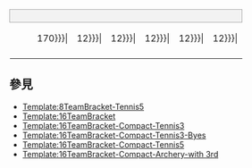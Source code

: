 {| border=0 cellpadding=0 cellspacing=0 style="font-size: 90%; margin:1em 2em 1em 1em;"
| colspan="8" style="text-align:center;border:1px solid #aaa;background-color:#f2f2f2;" |{{{RD1|首圈}}}
| colspan=2 | &nbsp;
| colspan="8" style="text-align:center;border:1px solid #aaa;background-color:#f2f2f2;" |{{{RD2|八強賽}}}
| colspan=2 | &nbsp;
| colspan="8" style="text-align:center;border:1px solid #aaa;background-color:#f2f2f2;" |{{{RD3|準決賽}}}
| colspan=2 | &nbsp;
| colspan="8" style="text-align:center;border:1px solid #aaa;background-color:#f2f2f2;" |{{{RD4|決賽}}}
|-
| width=25 height=7|
| width={{{team-width|170}}}|
| width={{{score-width|12}}}|
| width={{{score-width|12}}}|
| width={{{score-width|12}}}|
| width={{{score-width|12}}}|
| width={{{score-width|12}}}|
| width={{{score-width|12}}}|
| width=5|
| width=5|
| width=25 height=7|
| width={{{team-width|150}}}|
| width={{{score-width|12}}}|
| width={{{score-width|12}}}|
| width={{{score-width|12}}}|
| width={{{score-width|12}}}|
| width={{{score-width|12}}}|
| width={{{score-width|12}}}|
| width=5|
| width=5|
| width=25 height=7|
| width={{{team-width|150}}}|
| width={{{score-width|12}}}|
| width={{{score-width|12}}}|
| width={{{score-width|12}}}|
| width={{{score-width|12}}}|
| width={{{score-width|12}}}|
| width={{{score-width|12}}}|
| width=5|
| width=5|
| width=25 height=7|
| width={{{team-width|150}}}|
| width={{{score-width|12}}}|
| width={{{score-width|12}}}|
| width={{{score-width|12}}}|
| width={{{score-width|12}}}|
| width={{{score-width|12}}}|
| width={{{score-width|12}}}|
<tr>
{{#if:{{{RD1-team01|}}}|
<td style="text-align:center;background-color:#f2f2f2;border-width:1px 1px 0px 1px; border-style:solid; border-color:#aaa #aaa #aaa #aaa;"> <font color="#000000">{{{RD1-seed01|&nbsp;}}}</font></td>
<td style="border-width:1px 0px 0px 1px; border-style:solid; border-color:#aaa #aaa #aaa #aaa;background-color:#f9f9f9;" > &nbsp;{{{RD1-team01|&nbsp;}}}</td>
<td style="text-align:center;border-width: 1px 1px 0px 1px; border-style:solid; border-color:#aaa #aaa #aaa #aaa;background-color:#f9f9f9;" >{{{RD1-score01-1|&nbsp;}}}</td>
<td style="text-align:center;border-width: 1px 1px 0px 0px; border-style:solid; border-color:#aaa #aaa #aaa #aaa;background-color:#f9f9f9;" >{{{RD1-score01-2|&nbsp;}}}</td>
<td style="text-align:center;border-width: 1px 1px 0px 0px; border-style:solid; border-color:#aaa #aaa #aaa #aaa;background-color:#f9f9f9;" >{{{RD1-score01-3|&nbsp;}}}</td>
<td style="text-align:center;border-width: 1px 1px 0px 0px; border-style:solid; border-color:#aaa #aaa #aaa #aaa;background-color:#f9f9f9;" >{{{RD1-score01-4|&nbsp;}}}</td>
<td style="text-align:center;border-width: 1px 1px 0px 0px; border-style:solid; border-color:#aaa #aaa #aaa #aaa;background-color:#f9f9f9;" >{{{RD1-score01-5|&nbsp;}}}</td>
<td style="text-align:center;border-width: 1px 1px 0px 0px; border-style:solid; border-color:#aaa #aaa #aaa #aaa;background-color:#f9f9f9;" >{{{RD1-score01-6|&nbsp;}}}</td>
<td style="border-width:0 0 2px 0; border-style:solid;border-color:black;">&nbsp;</td>
|
<td colspan=9>&nbsp;</td>
}}
</tr>
<tr>
{{#if:{{{RD1-team02|}}}|
<td style="text-align:center;background-color:#f2f2f2;border-width:1px; border-style:solid; border-color:#aaa #aaa #aaa #aaa;"> <font color="#000000">{{{RD1-seed02|&nbsp;}}}</font></td>
<td style="border-width:1px 0px 1px 1px; border-style:solid; border-color:#aaa #aaa #aaa #aaa;background-color:#f9f9f9;" > &nbsp;{{{RD1-team02|&nbsp;}}}</td>
<td style="text-align:center;border-width: 1px 1px 1px 1px; border-style:solid; border-color:#aaa #aaa #aaa #aaa;background-color:#f9f9f9;" >{{{RD1-score02-1|&nbsp;}}}</td>
<td style="text-align:center;border-width: 1px 1px 1px 0px; border-style:solid; border-color:#aaa #aaa #aaa #aaa;background-color:#f9f9f9;" >{{{RD1-score02-2|&nbsp;}}}</td>
<td style="text-align:center;border-width: 1px 1px 1px 0px; border-style:solid; border-color:#aaa #aaa #aaa #aaa;background-color:#f9f9f9;" >{{{RD1-score02-3|&nbsp;}}}</td>
<td style="text-align:center;border-width: 1px 1px 1px 0px; border-style:solid; border-color:#aaa #aaa #aaa #aaa;background-color:#f9f9f9;" >{{{RD1-score02-4|&nbsp;}}}</td>
<td style="text-align:center;border-width: 1px 1px 1px 0px; border-style:solid; border-color:#aaa #aaa #aaa #aaa;background-color:#f9f9f9;" >{{{RD1-score02-5|&nbsp;}}}</td>
<td style="text-align:center;border-width: 1px 1px 1px 0px; border-style:solid; border-color:#aaa #aaa #aaa #aaa;background-color:#f9f9f9;" >{{{RD1-score02-6|&nbsp;}}}</td>
<td style="border-width:2px 2px 0 0; border-style:solid;border-color:black;">&nbsp;</td>
|
<td colspan=9>&nbsp;</td>
}}
{{#if:{{{RD1-team01|}}}|<td style="border-width:0 0 2px 0; border-style:solid;border-color:black;">&nbsp;</td>|<td>&nbsp;</td>}}
<td style="text-align:center;background-color:#f2f2f2;border:1px solid #aaa;"> <font color="#000000">{{{RD2-seed01|&nbsp;}}}</font></td>
<td style="border-width:1px 0px 0px 1px; border-style:solid; border-color:#aaa #aaa #aaa #aaa;background-color:#f9f9f9;" > &nbsp;{{{RD2-team01|&nbsp;}}}</td>
<td style="text-align:center;border-width: 1px 1px 0px 1px; border-style:solid; border-color:#aaa #aaa #aaa #aaa;background-color:#f9f9f9;" >{{{RD2-score01-1|&nbsp;}}}</td>
<td style="text-align:center;border-width: 1px 1px 0px 0px; border-style:solid; border-color:#aaa #aaa #aaa #aaa;background-color:#f9f9f9;" >{{{RD2-score01-2|&nbsp;}}}</td>
<td style="text-align:center;border-width: 1px 1px 0px 0px; border-style:solid; border-color:#aaa #aaa #aaa #aaa;background-color:#f9f9f9;" >{{{RD2-score01-3|&nbsp;}}}</td>
<td style="text-align:center;border-width: 1px 1px 0px 0px; border-style:solid; border-color:#aaa #aaa #aaa #aaa;background-color:#f9f9f9;" >{{{RD2-score01-4|&nbsp;}}}</td>
<td style="text-align:center;border-width: 1px 1px 0px 0px; border-style:solid; border-color:#aaa #aaa #aaa #aaa;background-color:#f9f9f9;" >{{{RD2-score01-5|&nbsp;}}}</td>
<td style="text-align:center;border-width: 1px 1px 0px 0px; border-style:solid; border-color:#aaa #aaa #aaa #aaa;background-color:#f9f9f9;" >{{{RD2-score01-6|&nbsp;}}}</td>
<td style="border-width:0 0 2px 0; border-style:solid;border-color:black;">&nbsp;</td>
</tr>
<tr>
{{#if:{{{RD1-team03|}}}|
<td style="text-align:center;background-color:#f2f2f2;border-width:1px 1px 0px 1px; border-style:solid; border-color:#aaa #aaa #aaa #aaa;"> <font color="#000000">{{{RD1-seed03|&nbsp;}}}</font></td>
<td style="border-width:1px 0px 0px 1px; border-style:solid; border-color:#aaa #aaa #aaa #aaa;background-color:#f9f9f9;" > &nbsp;{{{RD1-team03|&nbsp;}}}</td>
<td style="text-align:center;border-width: 1px 1px 0px 1px; border-style:solid; border-color:#aaa #aaa #aaa #aaa;background-color:#f9f9f9;" >{{{RD1-score03-1|&nbsp;}}}</td>
<td style="text-align:center;border-width: 1px 1px 0px 0px; border-style:solid; border-color:#aaa #aaa #aaa #aaa;background-color:#f9f9f9;" >{{{RD1-score03-2|&nbsp;}}}</td>
<td style="text-align:center;border-width: 1px 1px 0px 0px; border-style:solid; border-color:#aaa #aaa #aaa #aaa;background-color:#f9f9f9;" >{{{RD1-score03-3|&nbsp;}}}</td>
<td style="text-align:center;border-width: 1px 1px 0px 0px; border-style:solid; border-color:#aaa #aaa #aaa #aaa;background-color:#f9f9f9;" >{{{RD1-score03-4|&nbsp;}}}</td>
<td style="text-align:center;border-width: 1px 1px 0px 0px; border-style:solid; border-color:#aaa #aaa #aaa #aaa;background-color:#f9f9f9;" >{{{RD1-score03-5|&nbsp;}}}</td>
<td style="text-align:center;border-width: 1px 1px 0px 0px; border-style:solid; border-color:#aaa #aaa #aaa #aaa;background-color:#f9f9f9;" >{{{RD1-score03-6|&nbsp;}}}</td>
<td style="border-width:0 2px 2px 0; border-style:solid;border-color:black;">&nbsp;</td>
|
<td colspan=9>&nbsp;</td>
}}
{{#if:{{{RD1-team03|}}}|<td style="border-width:2px 0 0 0; border-style:solid;border-color:black;">&nbsp;</td>|<td>&nbsp;</td>}}
<td style="text-align:center;background-color:#f2f2f2;border:1px solid #aaa;"> <font color="#000000">{{{RD2-seed02|&nbsp;}}}</font></td>
<td style="border-width:1px 0px 1px 1px; border-style:solid; border-color:#aaa #aaa #aaa #aaa;background-color:#f9f9f9;" > &nbsp;{{{RD2-team02|&nbsp;}}}</td>
<td style="text-align:center;border-width: 1px 1px 1px 1px; border-style:solid; border-color:#aaa #aaa #aaa #aaa;background-color:#f9f9f9;" >{{{RD2-score02-1|&nbsp;}}}</td>
<td style="text-align:center;border-width: 1px 1px 1px 0px; border-style:solid; border-color:#aaa #aaa #aaa #aaa;background-color:#f9f9f9;" >{{{RD2-score02-2|&nbsp;}}}</td>
<td style="text-align:center;border-width: 1px 1px 1px 0px; border-style:solid; border-color:#aaa #aaa #aaa #aaa;background-color:#f9f9f9;" >{{{RD2-score02-3|&nbsp;}}}</td>
<td style="text-align:center;border-width: 1px 1px 1px 0px; border-style:solid; border-color:#aaa #aaa #aaa #aaa;background-color:#f9f9f9;" >{{{RD2-score02-4|&nbsp;}}}</td>
<td style="text-align:center;border-width: 1px 1px 1px 0px; border-style:solid; border-color:#aaa #aaa #aaa #aaa;background-color:#f9f9f9;" >{{{RD2-score02-5|&nbsp;}}}</td>
<td style="text-align:center;border-width: 1px 1px 1px 0px; border-style:solid; border-color:#aaa #aaa #aaa #aaa;background-color:#f9f9f9;" >{{{RD2-score02-6|&nbsp;}}}</td>
<td rowspan="4" style="border-width:2px 2px 2px 0; border-style:solid;border-color:black;">&nbsp;</td>
</tr>
<tr>
{{#if:{{{RD1-team04|}}}|
<td style="text-align:center;background-color:#f2f2f2;border-width:1px; border-style:solid; border-color:#aaa #aaa #aaa #aaa;"> <font color="#000000">{{{RD1-seed04|&nbsp;}}}</font></td>
<td style="border-width:1px 0px 1px 1px; border-style:solid; border-color:#aaa #aaa #aaa #aaa;background-color:#f9f9f9;" > &nbsp;{{{RD1-team04|&nbsp;}}}</td>
<td style="text-align:center;border-width: 1px 1px 1px 1px; border-style:solid; border-color:#aaa #aaa #aaa #aaa;background-color:#f9f9f9;" >{{{RD1-score04-1|&nbsp;}}}</td>
<td style="text-align:center;border-width: 1px 1px 1px 0px; border-style:solid; border-color:#aaa #aaa #aaa #aaa;background-color:#f9f9f9;" >{{{RD1-score04-2|&nbsp;}}}</td>
<td style="text-align:center;border-width: 1px 1px 1px 0px; border-style:solid; border-color:#aaa #aaa #aaa #aaa;background-color:#f9f9f9;" >{{{RD1-score04-3|&nbsp;}}}</td>
<td style="text-align:center;border-width: 1px 1px 1px 0px; border-style:solid; border-color:#aaa #aaa #aaa #aaa;background-color:#f9f9f9;" >{{{RD1-score04-4|&nbsp;}}}</td>
<td style="text-align:center;border-width: 1px 1px 1px 0px; border-style:solid; border-color:#aaa #aaa #aaa #aaa;background-color:#f9f9f9;" >{{{RD1-score04-5|&nbsp;}}}</td>
<td style="text-align:center;border-width: 1px 1px 1px 0px; border-style:solid; border-color:#aaa #aaa #aaa #aaa;background-color:#f9f9f9;" >{{{RD1-score04-6|&nbsp;}}}</td>
<td style="border-width:2px 0 0 0; border-style:solid;border-color:black;">&nbsp;</td>
|
<td colspan=9>&nbsp;</td>
}}
<td colspan=10>&nbsp;</td>
<td style="border-width:0 0 2px 0; border-style:solid;border-color:black;">&nbsp;</td>
<td style="text-align:center;background-color:#f2f2f2;border:1px solid #aaa;"> <font color="#000000">{{{RD3-seed01|&nbsp;}}}</font></td>
<td style="border-width:1px 0px 0px 1px; border-style:solid; border-color:#aaa #aaa #aaa #aaa;background-color:#f9f9f9;" > &nbsp;{{{RD3-team01|&nbsp;}}}</td>

<td style="text-align:center;border-width: 1px 1px 0px 1px; border-style:solid; border-color:#aaa #aaa #aaa #aaa;background-color:#f9f9f9;" >{{{RD3-score01-1|&nbsp;}}}</td>
<td style="text-align:center;border-width: 1px 1px 0px 0px; border-style:solid; border-color:#aaa #aaa #aaa #aaa;background-color:#f9f9f9;" >{{{RD3-score01-2|&nbsp;}}}</td>
<td style="text-align:center;border-width: 1px 1px 0px 0px; border-style:solid; border-color:#aaa #aaa #aaa #aaa;background-color:#f9f9f9;" >{{{RD3-score01-3|&nbsp;}}}</td>
<td style="text-align:center;border-width: 1px 1px 0px 0px; border-style:solid; border-color:#aaa #aaa #aaa #aaa;background-color:#f9f9f9;" >{{{RD3-score01-4|&nbsp;}}}</td>
<td style="text-align:center;border-width: 1px 1px 0px 0px; border-style:solid; border-color:#aaa #aaa #aaa #aaa;background-color:#f9f9f9;" >{{{RD3-score01-5|&nbsp;}}}</td>
<td style="text-align:center;border-width: 1px 1px 0px 0px; border-style:solid; border-color:#aaa #aaa #aaa #aaa;background-color:#f9f9f9;" >{{{RD3-score01-6|&nbsp;}}}</td>
<td style="border-width:0 0 2px 0; border-style:solid;border-color:black;">&nbsp;</td>
</tr>
<tr>
{{#if:{{{RD1-team05|}}}|
<td style="text-align:center;background-color:#f2f2f2;border-width:1px 1px 0px 1px; border-style:solid; border-color:#aaa #aaa #aaa #aaa;"> <font color="#000000">{{{RD1-seed05|&nbsp;}}}</font></td>
<td style="border-width:1px 0px 0px 1px; border-style:solid; border-color:#aaa #aaa #aaa #aaa;background-color:#f9f9f9;" > &nbsp;{{{RD1-team05|&nbsp;}}}</td>
<td style="text-align:center;border-width: 1px 1px 0px 1px; border-style:solid; border-color:#aaa #aaa #aaa #aaa;background-color:#f9f9f9;" >{{{RD1-score05-1|&nbsp;}}}</td>
<td style="text-align:center;border-width: 1px 1px 0px 0px; border-style:solid; border-color:#aaa #aaa #aaa #aaa;background-color:#f9f9f9;" >{{{RD1-score05-2|&nbsp;}}}</td>
<td style="text-align:center;border-width: 1px 1px 0px 0px; border-style:solid; border-color:#aaa #aaa #aaa #aaa;background-color:#f9f9f9;" >{{{RD1-score05-3|&nbsp;}}}</td>
<td style="text-align:center;border-width: 1px 1px 0px 0px; border-style:solid; border-color:#aaa #aaa #aaa #aaa;background-color:#f9f9f9;" >{{{RD1-score05-4|&nbsp;}}}</td>
<td style="text-align:center;border-width: 1px 1px 0px 0px; border-style:solid; border-color:#aaa #aaa #aaa #aaa;background-color:#f9f9f9;" >{{{RD1-score05-5|&nbsp;}}}</td>
<td style="text-align:center;border-width: 1px 1px 0px 0px; border-style:solid; border-color:#aaa #aaa #aaa #aaa;background-color:#f9f9f9;" >{{{RD1-score05-6|&nbsp;}}}</td>
<td style="border-width:0 0 2px 0; border-style:solid;border-color:black;">&nbsp;</td>
|
<td colspan=9>&nbsp;</td>
}}
<td colspan=10>&nbsp;</td>
<td style="border-width:2px 0 0 0; border-style:solid;border-color:black;">&nbsp;</td>
<td style="text-align:center;background-color:#f2f2f2;border:1px solid #aaa;"> <font color="#000000">{{{RD3-seed02|&nbsp;}}}</font></td>
<td style="border-width:1px 0px 1px 1px; border-style:solid; border-color:#aaa #aaa #aaa #aaa;background-color:#f9f9f9;" > &nbsp;{{{RD3-team02|&nbsp;}}}</td>
<td style="text-align:center;border-width: 1px 1px 1px 1px; border-style:solid; border-color:#aaa #aaa #aaa #aaa;background-color:#f9f9f9;" >{{{RD3-score02-1|&nbsp;}}}</td>
<td style="text-align:center;border-width: 1px 1px 1px 0px; border-style:solid; border-color:#aaa #aaa #aaa #aaa;background-color:#f9f9f9;" >{{{RD3-score02-2|&nbsp;}}}</td>
<td style="text-align:center;border-width: 1px 1px 1px 0px; border-style:solid; border-color:#aaa #aaa #aaa #aaa;background-color:#f9f9f9;" >{{{RD3-score02-3|&nbsp;}}}</td>
<td style="text-align:center;border-width: 1px 1px 1px 0px; border-style:solid; border-color:#aaa #aaa #aaa #aaa;background-color:#f9f9f9;" >{{{RD3-score02-4|&nbsp;}}}</td>
<td style="text-align:center;border-width: 1px 1px 1px 0px; border-style:solid; border-color:#aaa #aaa #aaa #aaa;background-color:#f9f9f9;" >{{{RD3-score02-5|&nbsp;}}}</td>
<td style="text-align:center;border-width: 1px 1px 1px 0px; border-style:solid; border-color:#aaa #aaa #aaa #aaa;background-color:#f9f9f9;" >{{{RD3-score02-6|&nbsp;}}}</td>
<td rowspan="8" style="border-width:2px 2px 2px 0; border-style:solid;border-color:black;">&nbsp;</td>
</tr>
<tr>
{{#if:{{{RD1-team06|}}}|
<td style="text-align:center;background-color:#f2f2f2;border-width:1px; border-style:solid; border-color:#aaa #aaa #aaa #aaa;"> <font color="#000000">{{{RD1-seed06|&nbsp;}}}</font></td>
<td style="border-width:1px 0px 1px 1px; border-style:solid; border-color:#aaa #aaa #aaa #aaa;background-color:#f9f9f9;" > &nbsp;{{{RD1-team06|&nbsp;}}}</td>
<td style="text-align:center;border-width: 1px 1px 1px 1px; border-style:solid; border-color:#aaa #aaa #aaa #aaa;background-color:#f9f9f9;" >{{{RD1-score06-1|&nbsp;}}}</td>
<td style="text-align:center;border-width: 1px 1px 1px 0px; border-style:solid; border-color:#aaa #aaa #aaa #aaa;background-color:#f9f9f9;" >{{{RD1-score06-2|&nbsp;}}}</td>
<td style="text-align:center;border-width: 1px 1px 1px 0px; border-style:solid; border-color:#aaa #aaa #aaa #aaa;background-color:#f9f9f9;" >{{{RD1-score06-3|&nbsp;}}}</td>
<td style="text-align:center;border-width: 1px 1px 1px 0px; border-style:solid; border-color:#aaa #aaa #aaa #aaa;background-color:#f9f9f9;" >{{{RD1-score06-4|&nbsp;}}}</td>
<td style="text-align:center;border-width: 1px 1px 1px 0px; border-style:solid; border-color:#aaa #aaa #aaa #aaa;background-color:#f9f9f9;" >{{{RD1-score06-5|&nbsp;}}}</td>
<td style="text-align:center;border-width: 1px 1px 1px 0px; border-style:solid; border-color:#aaa #aaa #aaa #aaa;background-color:#f9f9f9;" >{{{RD1-score06-6|&nbsp;}}}</td>
<td style="border-width:2px 2px 0 0; border-style:solid;border-color:black;">&nbsp;</td>
|
<td colspan=9>&nbsp;</td>
}}
{{#if:{{{RD1-team05|}}}|<td style="border-width:0 0 2px 0; border-style:solid;border-color:black;">&nbsp;</td>|<td>&nbsp;</td>}}
<td style="text-align:center;background-color:#f2f2f2;border:1px solid #aaa;"> <font color="#000000">{{{RD2-seed03|&nbsp;}}}</font></td>
<td style="border-width:1px 0px 0px 1px; border-style:solid; border-color:#aaa #aaa #aaa #aaa;background-color:#f9f9f9;" > &nbsp;{{{RD2-team03|&nbsp;}}}</td>
<td style="text-align:center;border-width: 1px 1px 0px 1px; border-style:solid; border-color:#aaa #aaa #aaa #aaa;background-color:#f9f9f9;" >{{{RD2-score03-1|&nbsp;}}}</td>
<td style="text-align:center;border-width: 1px 1px 0px 0px; border-style:solid; border-color:#aaa #aaa #aaa #aaa;background-color:#f9f9f9;" >{{{RD2-score03-2|&nbsp;}}}</td>
<td style="text-align:center;border-width: 1px 1px 0px 0px; border-style:solid; border-color:#aaa #aaa #aaa #aaa;background-color:#f9f9f9;" >{{{RD2-score03-3|&nbsp;}}}</td>
<td style="text-align:center;border-width: 1px 1px 0px 0px; border-style:solid; border-color:#aaa #aaa #aaa #aaa;background-color:#f9f9f9;" >{{{RD2-score03-4|&nbsp;}}}</td>
<td style="text-align:center;border-width: 1px 1px 0px 0px; border-style:solid; border-color:#aaa #aaa #aaa #aaa;background-color:#f9f9f9;" >{{{RD2-score03-5|&nbsp;}}}</td>
<td style="text-align:center;border-width: 1px 1px 0px 0px; border-style:solid; border-color:#aaa #aaa #aaa #aaa;background-color:#f9f9f9;" >{{{RD2-score03-6|&nbsp;}}}</td>
</tr>
<tr>
{{#if:{{{RD1-team07|}}}|
<td style="text-align:center;background-color:#f2f2f2;border-width:1px 1px 0px 1px; border-style:solid; border-color:#aaa #aaa #aaa #aaa;"> <font color="#000000">{{{RD1-seed07|&nbsp;}}}</font></td>
<td style="border-width:1px 0px 0px 1px; border-style:solid; border-color:#aaa #aaa #aaa #aaa;background-color:#f9f9f9;" > &nbsp;{{{RD1-team07|&nbsp;}}}</td>
<td style="text-align:center;border-width: 1px 1px 0px 1px; border-style:solid; border-color:#aaa #aaa #aaa #aaa;background-color:#f9f9f9;" >{{{RD1-score07-1|&nbsp;}}}</td>
<td style="text-align:center;border-width: 1px 1px 0px 0px; border-style:solid; border-color:#aaa #aaa #aaa #aaa;background-color:#f9f9f9;" >{{{RD1-score07-2|&nbsp;}}}</td>
<td style="text-align:center;border-width: 1px 1px 0px 0px; border-style:solid; border-color:#aaa #aaa #aaa #aaa;background-color:#f9f9f9;" >{{{RD1-score07-3|&nbsp;}}}</td>
<td style="text-align:center;border-width: 1px 1px 0px 0px; border-style:solid; border-color:#aaa #aaa #aaa #aaa;background-color:#f9f9f9;" >{{{RD1-score07-4|&nbsp;}}}</td>
<td style="text-align:center;border-width: 1px 1px 0px 0px; border-style:solid; border-color:#aaa #aaa #aaa #aaa;background-color:#f9f9f9;" >{{{RD1-score07-5|&nbsp;}}}</td>
<td style="text-align:center;border-width: 1px 1px 0px 0px; border-style:solid; border-color:#aaa #aaa #aaa #aaa;background-color:#f9f9f9;" >{{{RD1-score07-6|&nbsp;}}}</td>
<td style="border-width:0 2px 2px 0; border-style:solid;border-color:black;">&nbsp;</td>
|
<td colspan=9>&nbsp;</td>
}}
{{#if:{{{RD1-team07|}}}|<td style="border-width:2px 0 0 0; border-style:solid;border-color:black;">&nbsp;</td>|<td>&nbsp;</td>}}
<td style="text-align:center;background-color:#f2f2f2;border:1px solid #aaa;"> <font color="#000000">{{{RD2-seed04|&nbsp;}}}</font></td>
<td style="border-width:1px 0px 1px 1px; border-style:solid; border-color:#aaa #aaa #aaa #aaa;background-color:#f9f9f9;" > &nbsp;{{{RD2-team04|&nbsp;}}}</td>
<td style="text-align:center;border-width: 1px 1px 1px 1px; border-style:solid; border-color:#aaa #aaa #aaa #aaa;background-color:#f9f9f9;" >{{{RD2-score04-1|&nbsp;}}}</td>
<td style="text-align:center;border-width: 1px 1px 1px 0px; border-style:solid; border-color:#aaa #aaa #aaa #aaa;background-color:#f9f9f9;" >{{{RD2-score04-2|&nbsp;}}}</td>
<td style="text-align:center;border-width: 1px 1px 1px 0px; border-style:solid; border-color:#aaa #aaa #aaa #aaa;background-color:#f9f9f9;" >{{{RD2-score04-3|&nbsp;}}}</td>
<td style="text-align:center;border-width: 1px 1px 1px 0px; border-style:solid; border-color:#aaa #aaa #aaa #aaa;background-color:#f9f9f9;" >{{{RD2-score04-4|&nbsp;}}}</td>
<td style="text-align:center;border-width: 1px 1px 1px 0px; border-style:solid; border-color:#aaa #aaa #aaa #aaa;background-color:#f9f9f9;" >{{{RD2-score04-5|&nbsp;}}}</td>
<td style="text-align:center;border-width: 1px 1px 1px 0px; border-style:solid; border-color:#aaa #aaa #aaa #aaa;background-color:#f9f9f9;" >{{{RD2-score04-6|&nbsp;}}}</td>
<td style="border-width:2px 0 0 0; border-style:solid;border-color:black;">&nbsp;</td>
</tr>
<tr>
{{#if:{{{RD1-team08|}}}|
<td style="text-align:center;background-color:#f2f2f2;border-width:1px; border-style:solid; border-color:#aaa #aaa #aaa #aaa;"> <font color="#000000">{{{RD1-seed08|&nbsp;}}}</font></td>
<td style="border-width:1px 0px 1px 1px; border-style:solid; border-color:#aaa #aaa #aaa #aaa;background-color:#f9f9f9;" > &nbsp;{{{RD1-team08|&nbsp;}}}</td>
<td style="text-align:center;border-width: 1px 1px 1px 1px; border-style:solid; border-color:#aaa #aaa #aaa #aaa;background-color:#f9f9f9;" >{{{RD1-score08-1|&nbsp;}}}</td>
<td style="text-align:center;border-width: 1px 1px 1px 0px; border-style:solid; border-color:#aaa #aaa #aaa #aaa;background-color:#f9f9f9;" >{{{RD1-score08-2|&nbsp;}}}</td>
<td style="text-align:center;border-width: 1px 1px 1px 0px; border-style:solid; border-color:#aaa #aaa #aaa #aaa;background-color:#f9f9f9;" >{{{RD1-score08-3|&nbsp;}}}</td>
<td style="text-align:center;border-width: 1px 1px 1px 0px; border-style:solid; border-color:#aaa #aaa #aaa #aaa;background-color:#f9f9f9;" >{{{RD1-score08-4|&nbsp;}}}</td>
<td style="text-align:center;border-width: 1px 1px 1px 0px; border-style:solid; border-color:#aaa #aaa #aaa #aaa;background-color:#f9f9f9;" >{{{RD1-score08-5|&nbsp;}}}</td>
<td style="text-align:center;border-width: 1px 1px 1px 0px; border-style:solid; border-color:#aaa #aaa #aaa #aaa;background-color:#f9f9f9;" >{{{RD1-score08-6|&nbsp;}}}</td>
<td style="border-width:2px 0 0 0; border-style:solid;border-color:black;">&nbsp;</td>
|
<td colspan=9>&nbsp;</td>
}}
<td colspan=19>&nbsp;</td>
<td style="border-width:0 0 2px 0; border-style:solid;border-color:black;">&nbsp;</td>
<td style="text-align:center;background-color:#f2f2f2;border:1px solid #aaa;"> <font color="#000000">{{{RD4-seed01|&nbsp;}}}</font></td>
<td style="border-width:1px 0px 0px 1px; border-style:solid; border-color:#aaa #aaa #aaa #aaa;background-color:#f9f9f9;" > &nbsp;{{{RD4-team01|&nbsp;}}}</td>
<td style="text-align:center;border-width: 1px 1px 0px 1px; border-style:solid; border-color:#aaa #aaa #aaa #aaa;background-color:#f9f9f9;" >{{{RD4-score01-1|&nbsp;}}}</td>
<td style="text-align:center;border-width: 1px 1px 0px 0px; border-style:solid; border-color:#aaa #aaa #aaa #aaa;background-color:#f9f9f9;" >{{{RD4-score01-2|&nbsp;}}}</td>
<td style="text-align:center;border-width: 1px 1px 0px 0px; border-style:solid; border-color:#aaa #aaa #aaa #aaa;background-color:#f9f9f9;" >{{{RD4-score01-3|&nbsp;}}}</td>
<td style="text-align:center;border-width: 1px 1px 0px 0px; border-style:solid; border-color:#aaa #aaa #aaa #aaa;background-color:#f9f9f9;" >{{{RD4-score01-4|&nbsp;}}}</td>
<td style="text-align:center;border-width: 1px 1px 0px 0px; border-style:solid; border-color:#aaa #aaa #aaa #aaa;background-color:#f9f9f9;" >{{{RD4-score01-5|&nbsp;}}}</td>
<td style="text-align:center;border-width: 1px 1px 0px 0px; border-style:solid; border-color:#aaa #aaa #aaa #aaa;background-color:#f9f9f9;" >{{{RD4-score01-6|&nbsp;}}}</td>
</tr>
<tr>
{{#if:{{{RD1-team09|}}}|
<td style="text-align:center;background-color:#f2f2f2;border-width:1px 1px 0px 1px; border-style:solid; border-color:#aaa #aaa #aaa #aaa;"> <font color="#000000">{{{RD1-seed09|&nbsp;}}}</font></td>
<td style="border-width:1px 0px 0px 1px; border-style:solid; border-color:#aaa #aaa #aaa #aaa;background-color:#f9f9f9;" > &nbsp;{{{RD1-team09|&nbsp;}}}</td>
<td style="text-align:center;border-width: 1px 1px 0px 1px; border-style:solid; border-color:#aaa #aaa #aaa #aaa;background-color:#f9f9f9;" >{{{RD1-score09-1|&nbsp;}}}</td>
<td style="text-align:center;border-width: 1px 1px 0px 0px; border-style:solid; border-color:#aaa #aaa #aaa #aaa;background-color:#f9f9f9;" >{{{RD1-score09-2|&nbsp;}}}</td>
<td style="text-align:center;border-width: 1px 1px 0px 0px; border-style:solid; border-color:#aaa #aaa #aaa #aaa;background-color:#f9f9f9;" >{{{RD1-score09-3|&nbsp;}}}</td>
<td style="text-align:center;border-width: 1px 1px 0px 0px; border-style:solid; border-color:#aaa #aaa #aaa #aaa;background-color:#f9f9f9;" >{{{RD1-score09-4|&nbsp;}}}</td>
<td style="text-align:center;border-width: 1px 1px 0px 0px; border-style:solid; border-color:#aaa #aaa #aaa #aaa;background-color:#f9f9f9;" >{{{RD1-score09-5|&nbsp;}}}</td>
<td style="text-align:center;border-width: 1px 1px 0px 0px; border-style:solid; border-color:#aaa #aaa #aaa #aaa;background-color:#f9f9f9;" >{{{RD1-score09-6|&nbsp;}}}</td>
<td style="border-width:0 0 2px 0; border-style:solid;border-color:black;">&nbsp;</td>
|
<td colspan=9>&nbsp;</td>
}}
<td colspan=19>&nbsp;</td>
<td style="border-width:2px 0 0 0; border-style:solid;border-color:black;">&nbsp;</td>
<td style="text-align:center;background-color:#f2f2f2;border:1px solid #aaa;"> <font color="#000000">{{{RD4-seed02|&nbsp;}}}</font></td>
<td style="border-width:1px 0px 1px 1px; border-style:solid; border-color:#aaa #aaa #aaa #aaa;background-color:#f9f9f9;" > &nbsp;{{{RD4-team02|&nbsp;}}}</td>
<td style="text-align:center;border-width: 1px 1px 1px 1px; border-style:solid; border-color:#aaa #aaa #aaa #aaa;background-color:#f9f9f9;" >{{{RD4-score02-1|&nbsp;}}}</td>
<td style="text-align:center;border-width: 1px 1px 1px 0px; border-style:solid; border-color:#aaa #aaa #aaa #aaa;background-color:#f9f9f9;" >{{{RD4-score02-2|&nbsp;}}}</td>
<td style="text-align:center;border-width: 1px 1px 1px 0px; border-style:solid; border-color:#aaa #aaa #aaa #aaa;background-color:#f9f9f9;" >{{{RD4-score02-3|&nbsp;}}}</td>
<td style="text-align:center;border-width: 1px 1px 1px 0px; border-style:solid; border-color:#aaa #aaa #aaa #aaa;background-color:#f9f9f9;" >{{{RD4-score02-4|&nbsp;}}}</td>
<td style="text-align:center;border-width: 1px 1px 1px 0px; border-style:solid; border-color:#aaa #aaa #aaa #aaa;background-color:#f9f9f9;" >{{{RD4-score02-5|&nbsp;}}}</td>
<td style="text-align:center;border-width: 1px 1px 1px 0px; border-style:solid; border-color:#aaa #aaa #aaa #aaa;background-color:#f9f9f9;" >{{{RD4-score02-6|&nbsp;}}}</td>
</tr>
<tr>
{{#if:{{{RD1-team10|}}}|
<td style="text-align:center;background-color:#f2f2f2;border-width:1px; border-style:solid; border-color:#aaa #aaa #aaa #aaa;"> <font color="#000000">{{{RD1-seed10|&nbsp;}}}</font></td>
<td style="border-width:1px 0px 1px 1px; border-style:solid; border-color:#aaa #aaa #aaa #aaa;background-color:#f9f9f9;" > &nbsp;{{{RD1-team10|&nbsp;}}}</td>
<td style="text-align:center;border-width: 1px 1px 1px 1px; border-style:solid; border-color:#aaa #aaa #aaa #aaa;background-color:#f9f9f9;" >{{{RD1-score10-1|&nbsp;}}}</td>
<td style="text-align:center;border-width: 1px 1px 1px 0px; border-style:solid; border-color:#aaa #aaa #aaa #aaa;background-color:#f9f9f9;" >{{{RD1-score10-2|&nbsp;}}}</td>
<td style="text-align:center;border-width: 1px 1px 1px 0px; border-style:solid; border-color:#aaa #aaa #aaa #aaa;background-color:#f9f9f9;" >{{{RD1-score10-3|&nbsp;}}}</td>
<td style="text-align:center;border-width: 1px 1px 1px 0px; border-style:solid; border-color:#aaa #aaa #aaa #aaa;background-color:#f9f9f9;" >{{{RD1-score10-4|&nbsp;}}}</td>
<td style="text-align:center;border-width: 1px 1px 1px 0px; border-style:solid; border-color:#aaa #aaa #aaa #aaa;background-color:#f9f9f9;" >{{{RD1-score10-5|&nbsp;}}}</td>
<td style="text-align:center;border-width: 1px 1px 1px 0px; border-style:solid; border-color:#aaa #aaa #aaa #aaa;background-color:#f9f9f9;" >{{{RD1-score10-6|&nbsp;}}}</td>
<td style="border-width:2px 2px 0 0; border-style:solid;border-color:black;">&nbsp;</td>
|
<td colspan=9>&nbsp;</td>
}}
{{#if:{{{RD1-team09|}}}|<td style="border-width:0 0 2px 0; border-style:solid;border-color:black;">&nbsp;</td>|<td>&nbsp;</td>}}
<td style="text-align:center;background-color:#f2f2f2;border:1px solid #aaa;"> <font color="#000000">{{{RD2-seed05|&nbsp;}}}</font></td>
<td style="border-width:1px 0px 0px 1px; border-style:solid; border-color:#aaa #aaa #aaa #aaa;background-color:#f9f9f9;" > &nbsp;{{{RD2-team05|&nbsp;}}}</td>
<td style="text-align:center;border-width: 1px 1px 0px 1px; border-style:solid; border-color:#aaa #aaa #aaa #aaa;background-color:#f9f9f9;" >{{{RD2-score05-1|&nbsp;}}}</td>
<td style="text-align:center;border-width: 1px 1px 0px 0px; border-style:solid; border-color:#aaa #aaa #aaa #aaa;background-color:#f9f9f9;" >{{{RD2-score05-2|&nbsp;}}}</td>
<td style="text-align:center;border-width: 1px 1px 0px 0px; border-style:solid; border-color:#aaa #aaa #aaa #aaa;background-color:#f9f9f9;" >{{{RD2-score05-3|&nbsp;}}}</td>
<td style="text-align:center;border-width: 1px 1px 0px 0px; border-style:solid; border-color:#aaa #aaa #aaa #aaa;background-color:#f9f9f9;" >{{{RD2-score05-4|&nbsp;}}}</td>
<td style="text-align:center;border-width: 1px 1px 0px 0px; border-style:solid; border-color:#aaa #aaa #aaa #aaa;background-color:#f9f9f9;" >{{{RD2-score05-5|&nbsp;}}}</td>
<td style="text-align:center;border-width: 1px 1px 0px 0px; border-style:solid; border-color:#aaa #aaa #aaa #aaa;background-color:#f9f9f9;" >{{{RD2-score05-6|&nbsp;}}}</td>
<td style="border-width:0 0 2px 0; border-style:solid;border-color:black;">&nbsp;</td>
</tr>
<tr>
{{#if:{{{RD1-team11|}}}|
<td style="text-align:center;background-color:#f2f2f2;border-width:1px 1px 0px 1px; border-style:solid; border-color:#aaa #aaa #aaa #aaa;"> <font color="#000000">{{{RD1-seed11|&nbsp;}}}</font></td>
<td style="border-width:1px 0px 0px 1px; border-style:solid; border-color:#aaa #aaa #aaa #aaa;background-color:#f9f9f9;" > &nbsp;{{{RD1-team11|&nbsp;}}}</td>
<td style="text-align:center;border-width: 1px 1px 0px 1px; border-style:solid; border-color:#aaa #aaa #aaa #aaa;background-color:#f9f9f9;" >{{{RD1-score11-1|&nbsp;}}}</td>
<td style="text-align:center;border-width: 1px 1px 0px 0px; border-style:solid; border-color:#aaa #aaa #aaa #aaa;background-color:#f9f9f9;" >{{{RD1-score11-2|&nbsp;}}}</td>
<td style="text-align:center;border-width: 1px 1px 0px 0px; border-style:solid; border-color:#aaa #aaa #aaa #aaa;background-color:#f9f9f9;" >{{{RD1-score11-3|&nbsp;}}}</td>
<td style="text-align:center;border-width: 1px 1px 0px 0px; border-style:solid; border-color:#aaa #aaa #aaa #aaa;background-color:#f9f9f9;" >{{{RD1-score11-4|&nbsp;}}}</td>
<td style="text-align:center;border-width: 1px 1px 0px 0px; border-style:solid; border-color:#aaa #aaa #aaa #aaa;background-color:#f9f9f9;" >{{{RD1-score11-5|&nbsp;}}}</td>
<td style="text-align:center;border-width: 1px 1px 0px 0px; border-style:solid; border-color:#aaa #aaa #aaa #aaa;background-color:#f9f9f9;" >{{{RD1-score11-6|&nbsp;}}}</td>
<td style="border-width:0 2px 2px 0; border-style:solid;border-color:black;">&nbsp;</td>
|
<td colspan=9>&nbsp;</td>
}}
{{#if:{{{RD1-team11|}}}|<td style="border-width:2px 0 0 0; border-style:solid;border-color:black;">&nbsp;</td>|<td>&nbsp;</td>}}
<td style="text-align:center;background-color:#f2f2f2;border:1px solid #aaa;"> <font color="#000000">{{{RD2-seed06|&nbsp;}}}</font></td>
<td style="border-width:1px 0px 1px 1px; border-style:solid; border-color:#aaa #aaa #aaa #aaa;background-color:#f9f9f9;" > &nbsp;{{{RD2-team06|&nbsp;}}}</td>
<td style="text-align:center;border-width: 1px 1px 1px 1px; border-style:solid; border-color:#aaa #aaa #aaa #aaa;background-color:#f9f9f9;" >{{{RD2-score06-1|&nbsp;}}}</td>
<td style="text-align:center;border-width: 1px 1px 1px 0px; border-style:solid; border-color:#aaa #aaa #aaa #aaa;background-color:#f9f9f9;" >{{{RD2-score06-2|&nbsp;}}}</td>
<td style="text-align:center;border-width: 1px 1px 1px 0px; border-style:solid; border-color:#aaa #aaa #aaa #aaa;background-color:#f9f9f9;" >{{{RD2-score06-3|&nbsp;}}}</td>
<td style="text-align:center;border-width: 1px 1px 1px 0px; border-style:solid; border-color:#aaa #aaa #aaa #aaa;background-color:#f9f9f9;" >{{{RD2-score06-4|&nbsp;}}}</td>
<td style="text-align:center;border-width: 1px 1px 1px 0px; border-style:solid; border-color:#aaa #aaa #aaa #aaa;background-color:#f9f9f9;" >{{{RD2-score06-5|&nbsp;}}}</td>
<td style="text-align:center;border-width: 1px 1px 1px 0px; border-style:solid; border-color:#aaa #aaa #aaa #aaa;background-color:#f9f9f9;" >{{{RD2-score06-6|&nbsp;}}}</td>
<td rowspan="4" style="border-width:2px 2px 2px 0; border-style:solid;border-color:black;">&nbsp;</td>
</tr>
<tr>
{{#if:{{{RD1-team12|}}}|
<td style="text-align:center;background-color:#f2f2f2;border-width:1px; border-style:solid; border-color:#aaa #aaa #aaa #aaa;"> <font color="#000000">{{{RD1-seed12|&nbsp;}}}</font></td>
<td style="border-width:1px 0px 1px 1px; border-style:solid; border-color:#aaa #aaa #aaa #aaa;background-color:#f9f9f9;" > &nbsp;{{{RD1-team12|&nbsp;}}}</td>
<td style="text-align:center;border-width: 1px 1px 1px 1px; border-style:solid; border-color:#aaa #aaa #aaa #aaa;background-color:#f9f9f9;" >{{{RD1-score12-1|&nbsp;}}}</td>
<td style="text-align:center;border-width: 1px 1px 1px 0px; border-style:solid; border-color:#aaa #aaa #aaa #aaa;background-color:#f9f9f9;" >{{{RD1-score12-2|&nbsp;}}}</td>
<td style="text-align:center;border-width: 1px 1px 1px 0px; border-style:solid; border-color:#aaa #aaa #aaa #aaa;background-color:#f9f9f9;" >{{{RD1-score12-3|&nbsp;}}}</td>
<td style="text-align:center;border-width: 1px 1px 1px 0px; border-style:solid; border-color:#aaa #aaa #aaa #aaa;background-color:#f9f9f9;" >{{{RD1-score12-4|&nbsp;}}}</td>
<td style="text-align:center;border-width: 1px 1px 1px 0px; border-style:solid; border-color:#aaa #aaa #aaa #aaa;background-color:#f9f9f9;" >{{{RD1-score12-5|&nbsp;}}}</td>
<td style="text-align:center;border-width: 1px 1px 1px 0px; border-style:solid; border-color:#aaa #aaa #aaa #aaa;background-color:#f9f9f9;" >{{{RD1-score12-6|&nbsp;}}}</td>
<td style="border-width:2px 0 0 0; border-style:solid;border-color:black;">&nbsp;</td>
|
<td colspan=9>&nbsp;</td>
}}
<td colspan=10>&nbsp;</td>
<td style="border-width:0 0 2px 0; border-style:solid;border-color:black;">&nbsp;</td>
<td style="text-align:center;background-color:#f2f2f2;border:1px solid #aaa;"> <font color="#000000">{{{RD3-seed03|&nbsp;}}}</font></td>
<td style="border-width:1px 0px 0px 1px; border-style:solid; border-color:#aaa #aaa #aaa #aaa;background-color:#f9f9f9;" > &nbsp;{{{RD3-team03|&nbsp;}}}</td>
<td style="text-align:center;border-width: 1px 1px 0px 1px; border-style:solid; border-color:#aaa #aaa #aaa #aaa;background-color:#f9f9f9;" >{{{RD3-score03-1|&nbsp;}}}</td>
<td style="text-align:center;border-width: 1px 1px 0px 0px; border-style:solid; border-color:#aaa #aaa #aaa #aaa;background-color:#f9f9f9;" >{{{RD3-score03-2|&nbsp;}}}</td>
<td style="text-align:center;border-width: 1px 1px 0px 0px; border-style:solid; border-color:#aaa #aaa #aaa #aaa;background-color:#f9f9f9;" >{{{RD3-score03-3|&nbsp;}}}</td>
<td style="text-align:center;border-width: 1px 1px 0px 0px; border-style:solid; border-color:#aaa #aaa #aaa #aaa;background-color:#f9f9f9;" >{{{RD3-score03-4|&nbsp;}}}</td>
<td style="text-align:center;border-width: 1px 1px 0px 0px; border-style:solid; border-color:#aaa #aaa #aaa #aaa;background-color:#f9f9f9;" >{{{RD3-score03-5|&nbsp;}}}</td>
<td style="text-align:center;border-width: 1px 1px 0px 0px; border-style:solid; border-color:#aaa #aaa #aaa #aaa;background-color:#f9f9f9;" >{{{RD3-score03-6|&nbsp;}}}</td>
</tr>
<tr>
{{#if:{{{RD1-team13|}}}|
<td style="text-align:center;background-color:#f2f2f2;border-width:1px 1px 0px 1px; border-style:solid; border-color:#aaa #aaa #aaa #aaa;"> <font color="#000000">{{{RD1-seed13|&nbsp;}}}</font></td>
<td style="border-width:1px 0px 0px 1px; border-style:solid; border-color:#aaa #aaa #aaa #aaa;background-color:#f9f9f9;" > &nbsp;{{{RD1-team13|&nbsp;}}}</td>
<td style="text-align:center;border-width: 1px 1px 0px 1px; border-style:solid; border-color:#aaa #aaa #aaa #aaa;background-color:#f9f9f9;" >{{{RD1-score13-1|&nbsp;}}}</td>
<td style="text-align:center;border-width: 1px 1px 0px 0px; border-style:solid; border-color:#aaa #aaa #aaa #aaa;background-color:#f9f9f9;" >{{{RD1-score13-2|&nbsp;}}}</td>
<td style="text-align:center;border-width: 1px 1px 0px 0px; border-style:solid; border-color:#aaa #aaa #aaa #aaa;background-color:#f9f9f9;" >{{{RD1-score13-3|&nbsp;}}}</td>
<td style="text-align:center;border-width: 1px 1px 0px 0px; border-style:solid; border-color:#aaa #aaa #aaa #aaa;background-color:#f9f9f9;" >{{{RD1-score13-4|&nbsp;}}}</td>
<td style="text-align:center;border-width: 1px 1px 0px 0px; border-style:solid; border-color:#aaa #aaa #aaa #aaa;background-color:#f9f9f9;" >{{{RD1-score13-5|&nbsp;}}}</td>
<td style="text-align:center;border-width: 1px 1px 0px 0px; border-style:solid; border-color:#aaa #aaa #aaa #aaa;background-color:#f9f9f9;" >{{{RD1-score13-6|&nbsp;}}}</td>
<td style="border-width:0 0 2px 0; border-style:solid;border-color:black;">&nbsp;</td>
|
<td colspan=9>&nbsp;</td>
}}
<td colspan=10>&nbsp;</td>
<td style="border-width:2px 0 0 0; border-style:solid;border-color:black;">&nbsp;</td>
<td style="text-align:center;background-color:#f2f2f2;border:1px solid #aaa;"> <font color="#000000">{{{RD3-seed04|&nbsp;}}}</font></td>
<td style="border-width:1px 0px 1px 1px; border-style:solid; border-color:#aaa #aaa #aaa #aaa;background-color:#f9f9f9;" > &nbsp;{{{RD3-team04|&nbsp;}}}</td>
<td style="text-align:center;border-width: 1px 1px 1px 1px; border-style:solid; border-color:#aaa #aaa #aaa #aaa;background-color:#f9f9f9;" >{{{RD3-score04-1|&nbsp;}}}</td>
<td style="text-align:center;border-width: 1px 1px 1px 0px; border-style:solid; border-color:#aaa #aaa #aaa #aaa;background-color:#f9f9f9;" >{{{RD3-score04-2|&nbsp;}}}</td>
<td style="text-align:center;border-width: 1px 1px 1px 0px; border-style:solid; border-color:#aaa #aaa #aaa #aaa;background-color:#f9f9f9;" >{{{RD3-score04-3|&nbsp;}}}</td>
<td style="text-align:center;border-width: 1px 1px 1px 0px; border-style:solid; border-color:#aaa #aaa #aaa #aaa;background-color:#f9f9f9;" >{{{RD3-score04-4|&nbsp;}}}</td>
<td style="text-align:center;border-width: 1px 1px 1px 0px; border-style:solid; border-color:#aaa #aaa #aaa #aaa;background-color:#f9f9f9;" >{{{RD3-score04-5|&nbsp;}}}</td>
<td style="text-align:center;border-width: 1px 1px 1px 0px; border-style:solid; border-color:#aaa #aaa #aaa #aaa;background-color:#f9f9f9;" >{{{RD3-score04-6|&nbsp;}}}</td>
<td style="border-width:2px 0 0 0; border-style:solid;border-color:black;">&nbsp;</td>
</tr>
<tr>
{{#if:{{{RD1-team14|}}}|
<td style="text-align:center;background-color:#f2f2f2;border-width:1px; border-style:solid; border-color:#aaa #aaa #aaa #aaa;"> <font color="#000000">{{{RD1-seed14|&nbsp;}}}</font></td>
<td style="border-width:1px 0px 1px 1px; border-style:solid; border-color:#aaa #aaa #aaa #aaa;background-color:#f9f9f9;" > &nbsp;{{{RD1-team14|&nbsp;}}}</td>
<td style="text-align:center;border-width: 1px 1px 1px 1px; border-style:solid; border-color:#aaa #aaa #aaa #aaa;background-color:#f9f9f9;" >{{{RD1-score14-1|&nbsp;}}}</td>
<td style="text-align:center;border-width: 1px 1px 1px 0px; border-style:solid; border-color:#aaa #aaa #aaa #aaa;background-color:#f9f9f9;" >{{{RD1-score14-2|&nbsp;}}}</td>
<td style="text-align:center;border-width: 1px 1px 1px 0px; border-style:solid; border-color:#aaa #aaa #aaa #aaa;background-color:#f9f9f9;" >{{{RD1-score14-3|&nbsp;}}}</td>
<td style="text-align:center;border-width: 1px 1px 1px 0px; border-style:solid; border-color:#aaa #aaa #aaa #aaa;background-color:#f9f9f9;" >{{{RD1-score14-4|&nbsp;}}}</td>
<td style="text-align:center;border-width: 1px 1px 1px 0px; border-style:solid; border-color:#aaa #aaa #aaa #aaa;background-color:#f9f9f9;" >{{{RD1-score14-5|&nbsp;}}}</td>
<td style="text-align:center;border-width: 1px 1px 1px 0px; border-style:solid; border-color:#aaa #aaa #aaa #aaa;background-color:#f9f9f9;" >{{{RD1-score14-6|&nbsp;}}}</td>
<td style="border-width:2px 2px 0 0; border-style:solid;border-color:black;">&nbsp;</td>
|
<td colspan=9>&nbsp;</td>
}}
{{#if:{{{RD1-team13|}}}|<td style="border-width:0 0 2px 0; border-style:solid;border-color:black;">&nbsp;</td>|<td>&nbsp;</td>}}
<td style="text-align:center;background-color:#f2f2f2;border:1px solid #aaa;"> <font color="#000000">{{{RD2-seed07|&nbsp;}}}</font></td>
<td style="border-width:1px 0px 0px 1px; border-style:solid; border-color:#aaa #aaa #aaa #aaa;background-color:#f9f9f9;" > &nbsp;{{{RD2-team07|&nbsp;}}}</td>
<td style="text-align:center;border-width: 1px 1px 0px 1px; border-style:solid; border-color:#aaa #aaa #aaa #aaa;background-color:#f9f9f9;" >{{{RD2-score07-1|&nbsp;}}}</td>
<td style="text-align:center;border-width: 1px 1px 0px 0px; border-style:solid; border-color:#aaa #aaa #aaa #aaa;background-color:#f9f9f9;" >{{{RD2-score07-2|&nbsp;}}}</td>
<td style="text-align:center;border-width: 1px 1px 0px 0px; border-style:solid; border-color:#aaa #aaa #aaa #aaa;background-color:#f9f9f9;" >{{{RD2-score07-3|&nbsp;}}}</td>
<td style="text-align:center;border-width: 1px 1px 0px 0px; border-style:solid; border-color:#aaa #aaa #aaa #aaa;background-color:#f9f9f9;" >{{{RD2-score07-4|&nbsp;}}}</td>
<td style="text-align:center;border-width: 1px 1px 0px 0px; border-style:solid; border-color:#aaa #aaa #aaa #aaa;background-color:#f9f9f9;" >{{{RD2-score07-5|&nbsp;}}}</td>
<td style="text-align:center;border-width: 1px 1px 0px 0px; border-style:solid; border-color:#aaa #aaa #aaa #aaa;background-color:#f9f9f9;" >{{{RD2-score07-6|&nbsp;}}}</td>
| colspan="11" |
| colspan="8" rowspan="1" style="text-align:center;border:1px solid #aaa;background-color:#f2f2f2;" |{{{Consol|季軍賽}}}
</tr>
<tr>
{{#if:{{{RD1-team15|}}}|
<td style="text-align:center;background-color:#f2f2f2;border-width:1px 1px 0px 1px; border-style:solid; border-color:#aaa #aaa #aaa #aaa;"> <font color="#000000">{{{RD1-seed15|&nbsp;}}}</font></td>
<td style="border-width:1px 0px 0px 1px; border-style:solid; border-color:#aaa #aaa #aaa #aaa;background-color:#f9f9f9;" > &nbsp;{{{RD1-team15|&nbsp;}}}</td>
<td style="text-align:center;border-width: 1px 1px 0px 1px; border-style:solid; border-color:#aaa #aaa #aaa #aaa;background-color:#f9f9f9;" >{{{RD1-score15-1|&nbsp;}}}</td>
<td style="text-align:center;border-width: 1px 1px 0px 0px; border-style:solid; border-color:#aaa #aaa #aaa #aaa;background-color:#f9f9f9;" >{{{RD1-score15-2|&nbsp;}}}</td>
<td style="text-align:center;border-width: 1px 1px 0px 0px; border-style:solid; border-color:#aaa #aaa #aaa #aaa;background-color:#f9f9f9;" >{{{RD1-score15-3|&nbsp;}}}</td>
<td style="text-align:center;border-width: 1px 1px 0px 0px; border-style:solid; border-color:#aaa #aaa #aaa #aaa;background-color:#f9f9f9;" >{{{RD1-score15-4|&nbsp;}}}</td>
<td style="text-align:center;border-width: 1px 1px 0px 0px; border-style:solid; border-color:#aaa #aaa #aaa #aaa;background-color:#f9f9f9;" >{{{RD1-score15-5|&nbsp;}}}</td>
<td style="text-align:center;border-width: 1px 1px 0px 0px; border-style:solid; border-color:#aaa #aaa #aaa #aaa;background-color:#f9f9f9;" >{{{RD1-score15-6|&nbsp;}}}</td>
<td style="border-width:0 2px 2px 0; border-style:solid;border-color:black;">&nbsp;</td>
|
<td colspan=9>&nbsp;</td>
}}
{{#if:{{{RD1-team15|}}}|<td style="border-width:2px 0 0 0; border-style:solid;border-color:black;">&nbsp;</td>|<td>&nbsp;</td>}}
<td style="text-align:center;background-color:#f2f2f2;border:1px solid #aaa;"> <font color="#000000">{{{RD2-seed08|&nbsp;}}}</font></td>
<td style="border-width:1px 0px 1px 1px; border-style:solid; border-color:#aaa #aaa #aaa #aaa;background-color:#f9f9f9;" > &nbsp;{{{RD2-team08|&nbsp;}}}</td>
<td style="text-align:center;border-width: 1px 1px 1px 1px; border-style:solid; border-color:#aaa #aaa #aaa #aaa;background-color:#f9f9f9;" >{{{RD2-score08-1|&nbsp;}}}</td>
<td style="text-align:center;border-width: 1px 1px 1px 0px; border-style:solid; border-color:#aaa #aaa #aaa #aaa;background-color:#f9f9f9;" >{{{RD2-score08-2|&nbsp;}}}</td>
<td style="text-align:center;border-width: 1px 1px 1px 0px; border-style:solid; border-color:#aaa #aaa #aaa #aaa;background-color:#f9f9f9;" >{{{RD2-score08-3|&nbsp;}}}</td>
<td style="text-align:center;border-width: 1px 1px 1px 0px; border-style:solid; border-color:#aaa #aaa #aaa #aaa;background-color:#f9f9f9;" >{{{RD2-score08-4|&nbsp;}}}</td>
<td style="text-align:center;border-width: 1px 1px 1px 0px; border-style:solid; border-color:#aaa #aaa #aaa #aaa;background-color:#f9f9f9;" >{{{RD2-score08-5|&nbsp;}}}</td>
<td style="text-align:center;border-width: 1px 1px 1px 0px; border-style:solid; border-color:#aaa #aaa #aaa #aaa;background-color:#f9f9f9;" >{{{RD2-score08-6|&nbsp;}}}</td>
<td style="border-width:2px 0 0 0; border-style:solid;border-color:black;">&nbsp;</td>
| colspan="11" |
| style="text-align:center;background-color:#f2f2f2;border:1px solid #aaa;"| {{{RD4-seed03|&nbsp;}}}
| style="border-width:1px 0px 1px 1px; border-style:solid; border-color:#aaa #aaa #aaa #aaa;background-color:#f9f9f9;" | &nbsp;{{{RD4-team03|&nbsp;}}}
| style="text-align:center;border-width: 1px 1px 1px 1px; border-style:solid; border-color:#aaa #aaa #aaa #aaa;background-color:#f9f9f9;" |{{{RD4-score03-1|&nbsp;}}}
| style="text-align:center;border-width: 1px 1px 1px 0px; border-style:solid; border-color:#aaa #aaa #aaa #aaa;background-color:#f9f9f9;" |{{{RD4-score03-2|&nbsp;}}}
| style="text-align:center;border-width: 1px 1px 1px 0px; border-style:solid; border-color:#aaa #aaa #aaa #aaa;background-color:#f9f9f9;" |{{{RD4-score03-3|&nbsp;}}}
| style="text-align:center;border-width: 1px 1px 1px 0px; border-style:solid; border-color:#aaa #aaa #aaa #aaa;background-color:#f9f9f9;" |{{{RD4-score03-4|&nbsp;}}}
| style="text-align:center;border-width: 1px 1px 1px 0px; border-style:solid; border-color:#aaa #aaa #aaa #aaa;background-color:#f9f9f9;" |{{{RD4-score03-5|&nbsp;}}}
| style="text-align:center;border-width: 1px 1px 1px 0px; border-style:solid; border-color:#aaa #aaa #aaa #aaa;background-color:#f9f9f9;" |{{{RD4-score03-6|&nbsp;}}}
|-
| colspan="30" |
| style="text-align:center;background-color:#f2f2f2;border:1px solid #aaa;"| {{{RD4-seed04|&nbsp;}}}
| style="border-width:1px 0px 1px 1px; border-style:solid; border-color:#aaa #aaa #aaa #aaa;background-color:#f9f9f9;" | &nbsp;{{{RD4-team04|&nbsp;}}}
| style="text-align:center;border-width: 1px 1px 1px 1px; border-style:solid; border-color:#aaa #aaa #aaa #aaa;background-color:#f9f9f9;" |{{{RD4-score04-1|&nbsp;}}}
| style="text-align:center;border-width: 1px 1px 1px 0px; border-style:solid; border-color:#aaa #aaa #aaa #aaa;background-color:#f9f9f9;" |{{{RD4-score04-2|&nbsp;}}}
| style="text-align:center;border-width: 1px 1px 1px 0px; border-style:solid; border-color:#aaa #aaa #aaa #aaa;background-color:#f9f9f9;" |{{{RD4-score04-3|&nbsp;}}}
| style="text-align:center;border-width: 1px 1px 1px 0px; border-style:solid; border-color:#aaa #aaa #aaa #aaa;background-color:#f9f9f9;" |{{{RD4-score04-4|&nbsp;}}}
| style="text-align:center;border-width: 1px 1px 1px 0px; border-style:solid; border-color:#aaa #aaa #aaa #aaa;background-color:#f9f9f9;" |{{{RD4-score04-5|&nbsp;}}}
| style="text-align:center;border-width: 1px 1px 1px 0px; border-style:solid; border-color:#aaa #aaa #aaa #aaa;background-color:#f9f9f9;" |{{{RD4-score04-6|&nbsp;}}}
</tr>
<tr>
{{#if:{{{RD1-team16|}}}|
<td style="text-align:center;background-color:#f2f2f2;border-width:1px; border-style:solid; border-color:#aaa #aaa #aaa #aaa;"> <font color="#000000">{{{RD1-seed16|&nbsp;}}}</font></td>
<td style="border-width:1px 0px 1px 1px; border-style:solid; border-color:#aaa #aaa #aaa #aaa;background-color:#f9f9f9;" > &nbsp;{{{RD1-team16|&nbsp;}}}</td>
<td style="text-align:center;border-width: 1px 1px 1px 1px; border-style:solid; border-color:#aaa #aaa #aaa #aaa;background-color:#f9f9f9;" >{{{RD1-score16-1|&nbsp;}}}</td>
<td style="text-align:center;border-width: 1px 1px 1px 0px; border-style:solid; border-color:#aaa #aaa #aaa #aaa;background-color:#f9f9f9;" >{{{RD1-score16-2|&nbsp;}}}</td>
<td style="text-align:center;border-width: 1px 1px 1px 0px; border-style:solid; border-color:#aaa #aaa #aaa #aaa;background-color:#f9f9f9;" >{{{RD1-score16-3|&nbsp;}}}</td>
<td style="text-align:center;border-width: 1px 1px 1px 0px; border-style:solid; border-color:#aaa #aaa #aaa #aaa;background-color:#f9f9f9;" >{{{RD1-score16-4|&nbsp;}}}</td>
<td style="text-align:center;border-width: 1px 1px 1px 0px; border-style:solid; border-color:#aaa #aaa #aaa #aaa;background-color:#f9f9f9;" >{{{RD1-score16-5|&nbsp;}}}</td>
<td style="text-align:center;border-width: 1px 1px 1px 0px; border-style:solid; border-color:#aaa #aaa #aaa #aaa;background-color:#f9f9f9;" >{{{RD1-score16-6|&nbsp;}}}</td>
<td style="border-width:2px 0 0 0; border-style:solid;border-color:black;">&nbsp;</td>
|
<td colspan=9>&nbsp;</td>
}}
</tr>
|}<noinclude>

<!-- Add categories to the /doc subpage; interwikis go to Wikidata. -->
{{Documentation}}


==參見==
*[[Template:8TeamBracket-Tennis5]]
*[[Template:16TeamBracket]]
*[[Template:16TeamBracket-Compact-Tennis3]]
*[[Template:16TeamBracket-Compact-Tennis3-Byes]]
*[[Template:16TeamBracket-Compact-Tennis5]]
*[[Template:16TeamBracket-Compact-Archery-with 3rd]]
</noinclude>